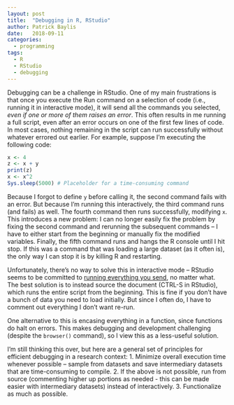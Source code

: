 ```yaml
---
layout: post
title:  "Debugging in R, RStudio"
author: Patrick Baylis
date:   2018-09-11
categories: 
  - programming
tags:
  - R
  - RStudio
  - debugging
---
```


Debugging can be a challenge in RStudio. One of my main frustrations is that once you execute the Run command on a selection of code (i.e., running it in interactive mode), it will send all the commands you selected, _even if one or more of them raises an error_. This often results in me running a full script, even after an error occurs on one of the first few lines of code. In most cases, nothing remaining in the script can run successfully without whatever errored out earlier. For example, suppose I'm executing the following code:

```r
x <- 4
z <- x + y
print(z)
x <- x^2
Sys.sleep(5000) # Placeholder for a time-consuming command
```

Because I forgot to define `y` before calling it, the second command fails with an error. But because I'm running this interactively, the third command runs (and fails) as well. The fourth command then runs successfully, modifying `x`. This introduces a new problem: I can no longer easily fix the problem by fixing the second command and rerunning the subsequent commands -- I have to either start from the beginning or manually fix the modified variables. Finally, the fifth command runs and hangs the R console until I hit stop. If this was a command that was loading a large dataset (as it often is), the only way I can stop it is by killing R and restarting.

Unfortunately, there's no way to solve this in interactive mode -- RStudio seems to be committed to [running everything you send](https://stackoverflow.com/questions/42256291/make-execution-stop-on-error-in-rstudio-interactive-r-session), no matter what. The best solution is to instead source the document (CTRL-S in RStudio), which runs the entire script from the beginning. This is fine if you don't have a bunch of data you need to load initially. But since I often do, I have to comment out everything I don't want re-run.

One alternative to this is encasing everything in a function, since functions do halt on errors. This makes debugging and development challenging (despite the `browser()` command), so I view this as a less-useful solution.

I'm still thinking this over, but here are a general set of principles for efficient debugging in a research context:
1. Minimize overall execution time whenever possible -- sample from datasets and save intermediary datasets that are time-consuming to compile.
2. If the above is not possible, run from source (commenting higher up portions as needed - this can be made easier with intermediary datasets) instead of interactively.
3. Functionalize as much as possible.

